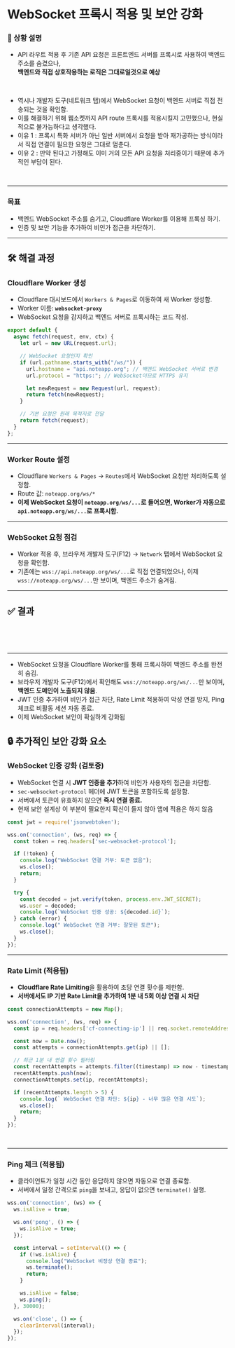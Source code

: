 
# WebSocket 프록시 적용 및 보안 강화

### 📝 상황 설명

- API 라우트 적용 후 기존 API 요청은 프론트엔드 서버를 프록시로 사용하여 백엔드 주소를 숨겼으나,<br/>
**백엔드와 직접 상호작용하는 로직은 그대로일것으로 예상**

<br/>

<DocsImage src={dimg.security.websocketproxy.before}/>

- 역시나 개발자 도구(네트워크 탭)에서 WebSocket 요청이 백엔드 서버로 직접 전송되는 것을 확인함.
- 이를 해결하기 위해 웹소켓까지 API route 프록시를 적용시킬지 고민했으나, 현실적으로 불가능하다고 생각했다.
- 이유 1 : 프록시 특화 서버가 아닌 일반 서버에서 요청을 받아 재가공하는 방식이라서 직접 연결이 필요한 요청은 그대로 멈춘다.
- 이유 2 : 만약 된다고 가정해도 이미 거의 모든 API 요청을 처리중이기 때문에 추가적인 부담이 된다.

<br/>

---

### 목표
- 백엔드 WebSocket 주소를 숨기고, Cloudflare Worker를 이용해 프록싱 하기.
- 인증 및 보안 기능을 추가하여 비인가 접근을 차단하기.

---

## 🛠️ 해결 과정
### Cloudflare Worker 생성
- Cloudflare 대시보드에서 `Workers & Pages`로 이동하여 새 Worker 생성함.
- Worker 이름: **`websocket-proxy`**
- WebSocket 요청을 감지하고 백엔드 서버로 프록시하는 코드 작성.

```js filename="worker.js"
export default {
  async fetch(request, env, ctx) {
    let url = new URL(request.url);

    // WebSocket 요청인지 확인
    if (url.pathname.starts_with("/ws/")) {
      url.hostname = "api.noteapp.org"; // 백엔드 WebSocket 서버로 변경
      url.protocol = "https:"; // WebSocket이므로 HTTPS 유지

      let newRequest = new Request(url, request);
      return fetch(newRequest);
    }

    // 기본 요청은 원래 목적지로 전달
    return fetch(request);
  }
};
```

---

### Worker Route 설정
- Cloudflare `Workers & Pages` → `Routes`에서 WebSocket 요청만 처리하도록 설정함.
- Route 값: `noteapp.org/ws/*`
- **이제 WebSocket 요청이 `noteapp.org/ws/...`로 들어오면, Worker가 자동으로 `api.noteapp.org/ws/...`로 프록시함.**

---

### WebSocket 요청 점검
- Worker 적용 후, 브라우저 개발자 도구(F12) → `Network` 탭에서 WebSocket 요청을 확인함.
- 기존에는 `wss://api.noteapp.org/ws/...`로 직접 연결되었으나, 이제 `wss://noteapp.org/ws/...`만 보이며, 백엔드 주소가 숨겨짐.

---

## ✅ 결과

<br/>
<DocsImage src={dimg.security.websocketproxy.after}/>
<br/>
<DocsImage src={dimg.security.websocketproxy.log}/>
<br/>

---

- WebSocket 요청을 Cloudflare Worker를 통해 프록시하여 백엔드 주소를 완전히 숨김.
- 브라우저 개발자 도구(F12)에서 확인해도 `wss://noteapp.org/ws/...`만 보이며, **백엔드 도메인이 노출되지 않음**.
- JWT 인증 추가하여 비인가 접근 차단, Rate Limit 적용하여 악성 연결 방지, Ping 체크로 비활동 세션 자동 종료.
- 이제 WebSocket 보안이 확실하게 강화됨


## 🔒 추가적인 보안 강화 요소
### WebSocket 인증 강화 (검토중)
- WebSocket 연결 시 **JWT 인증을 추가**하여 비인가 사용자의 접근을 차단함.
- `sec-websocket-protocol` 헤더에 JWT 토큰을 포함하도록 설정함.
- 서버에서 토큰이 유효하지 않으면 **즉시 연결 종료.**
- 현재 보안 설계상 이 부분이 필요한지 확신이 들지 않아 앱에 적용은 하지 않음

```js filename="server.js"
const jwt = require('jsonwebtoken');

wss.on('connection', (ws, req) => {
  const token = req.headers['sec-websocket-protocol'];

  if (!token) {
    console.log("WebSocket 연결 거부: 토큰 없음");
    ws.close();
    return;
  }

  try {
    const decoded = jwt.verify(token, process.env.JWT_SECRET);
    ws.user = decoded;
    console.log(`WebSocket 인증 성공: ${decoded.id}`);
  } catch (error) {
    console.log(" WebSocket 연결 거부: 잘못된 토큰");
    ws.close();
  }
});
```

---

### Rate Limit (적용됨)
- **Cloudflare Rate Limiting**을 활용하여 초당 연결 횟수를 제한함.
- **서버에서도 IP 기반 Rate Limit을 추가하여 1분 내 5회 이상 연결 시 차단**

```js filename="server.js"
const connectionAttempts = new Map();

wss.on('connection', (ws, req) => {
  const ip = req.headers['cf-connecting-ip'] || req.socket.remoteAddress;

  const now = Date.now();
  const attempts = connectionAttempts.get(ip) || [];

  // 최근 1분 내 연결 횟수 필터링
  const recentAttempts = attempts.filter((timestamp) => now - timestamp < 60 * 1000);
  recentAttempts.push(now);
  connectionAttempts.set(ip, recentAttempts);

  if (recentAttempts.length > 5) {
    console.log(` WebSocket 연결 차단: ${ip} - 너무 많은 연결 시도`);
    ws.close();
    return;
  }
});
```
<br/>
<DocsImage src={dimg.security.websocketproxy.tooManyConnection}/>

---

### Ping 체크 (적용됨)
- 클라이언트가 일정 시간 동안 응답하지 않으면 자동으로 연결 종료함.
- 서버에서 일정 간격으로 `ping`을 보내고, 응답이 없으면 `terminate()` 실행.

```js filename="server.js"
wss.on('connection', (ws) => {
  ws.isAlive = true;

  ws.on('pong', () => {
    ws.isAlive = true;
  });

  const interval = setInterval(() => {
    if (!ws.isAlive) {
      console.log("WebSocket 비정상 연결 종료");
      ws.terminate();
      return;
    }

    ws.isAlive = false;
    ws.ping();
  }, 30000);

  ws.on('close', () => {
    clearInterval(interval);
  });
});
```